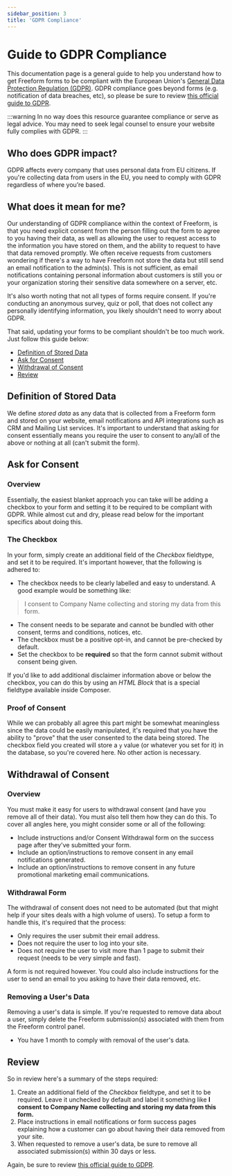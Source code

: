 ```yaml
---
sidebar_position: 3
title: 'GDPR Compliance'
---
```


# Guide to GDPR Compliance

This documentation page is a general guide to help you understand how to get Freeform forms to be compliant with the European Union's [General Data Protection Regulation (GDPR)](https://ec.europa.eu/info/law/law-topic/data-protection_en). GDPR compliance goes beyond forms (e.g. notification of data breaches, etc), so please be sure to review [this official guide to GDPR](https://ico.org.uk/for-organisations/guide-to-the-general-data-protection-regulation-gdpr).

:::warning
In no way does this resource guarantee compliance or serve as legal advice. You may need to seek legal counsel to ensure your website fully complies with GDPR.
:::

## Who does GDPR impact?

GDPR affects every company that uses personal data from EU citizens. If you're collecting data from users in the EU, you need to comply with GDPR regardless of where you’re based.

## What does it mean for me?

Our understanding of GDPR compliance within the context of Freeform, is that you need explicit consent from the person filling out the form to agree to you having their data, as well as allowing the user to request access to the information you have stored on them, and the ability to request to have that data removed promptly. We often receive requests from customers wondering if there's a way to have Freeform not store the data but still send an email notification to the admin(s). This is not sufficient, as email notifications containing personal information about customers is still you or your organization storing their sensitive data somewhere on a server, etc.

It's also worth noting that not all types of forms require consent. If you're conducting an anonymous survey, quiz or poll, that does not collect any personally identifying information, you likely shouldn't need to worry about GDPR.

That said, updating your forms to be compliant shouldn't be too much work. Just follow this guide below:

- [Definition of Stored Data](#definition-of-stored-data)
- [Ask for Consent](#ask-for-consent)
- [Withdrawal of Consent](#withdrawal-of-consent)
- [Review](#review)

## Definition of Stored Data

We define _stored data_ as any data that is collected from a Freeform form and stored on your website, email notifications and API integrations such as CRM and Mailing List services. It's important to understand that asking for consent essentially means you require the user to consent to any/all of the above or nothing at all (can't submit the form).

## Ask for Consent

### Overview

Essentially, the easiest blanket approach you can take will be adding a checkbox to your form and setting it to be required to be compliant with GDPR. While almost cut and dry, please read below for the important specifics about doing this.

### The Checkbox

In your form, simply create an additional field of the _Checkbox_ fieldtype, and set it to be required. It's important however, that the following is adhered to:

- The checkbox needs to be clearly labelled and easy to understand. A good example would be something like:

> I consent to Company Name collecting and storing my data from this form.

- The consent needs to be separate and cannot be bundled with other consent, terms and conditions, notices, etc.
- The checkbox must be a positive opt-in, and cannot be pre-checked by default.
- Set the checkbox to be **required** so that the form cannot submit without consent being given.

If you'd like to add additional disclaimer information above or below the checkbox, you can do this by using an _HTML Block_ that is a special fieldtype available inside Composer.

### Proof of Consent

While we can probably all agree this part might be somewhat meaningless since the data could be easily manipulated, it's required that you have the ability to "prove" that the user consented to the data being stored. The checkbox field you created will store a `y` value (or whatever you set for it) in the database, so you're covered here. No other action is necessary.

## Withdrawal of Consent

### Overview

You must make it easy for users to withdrawal consent (and have you remove all of their data). You must also tell them how they can do this. To cover all angles here, you might consider some or all of the following:

- Include instructions and/or Consent Withdrawal form on the success page after they've submitted your form.
- Include an option/instructions to remove consent in any email notifications generated.
- Include an option/instructions to remove consent in any future promotional marketing email communications.

### Withdrawal Form

The withdrawal of consent does not need to be automated (but that might help if your sites deals with a high volume of users). To setup a form to handle this, it's required that the process:

- Only requires the user submit their email address.
- Does not require the user to log into your site.
- Does not require the user to visit more than 1 page to submit their request (needs to be very simple and fast).

A form is not required however. You could also include instructions for the user to send an email to you asking to have their data removed, etc.

### Removing a User's Data

Removing a user's data is simple. If you're requested to remove data about a user, simply delete the Freeform submission(s) associated with them from the Freeform control panel.

- You have 1 month to comply with removal of the user's data.

## Review

So in review here's a summary of the steps required:

1. Create an additional field of the _Checkbox_ fieldtype, and set it to be required. Leave it unchecked by default and label it something like **I consent to Company Name collecting and storing my data from this form.**
2. Place instructions in email notifications or form success pages explaining how a customer can go about having their data removed from your site.
3. When requested to remove a user's data, be sure to remove all associated submission(s) within 30 days or less.

Again, be sure to review [this official guide to GDPR](https://ico.org.uk/for-organisations/guide-to-the-general-data-protection-regulation-gdpr).
